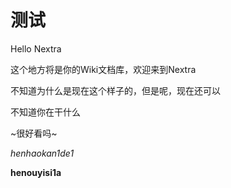 # 测试

Hello Nextra

这个地方将是你的Wiki文档库，欢迎来到Nextra

不知道为什么是现在这个样子的，但是呢，现在还可以

不知道你在干什么

~很好看吗~

*henhaokan1de1*

**henouyisi1a**

